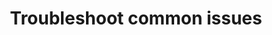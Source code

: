---
title: "Troubleshoot common issues"
metaDescription: "Learn how to diagnose and resolve common problems with Agent Control setup."
freshnessValidatedDate: never
---